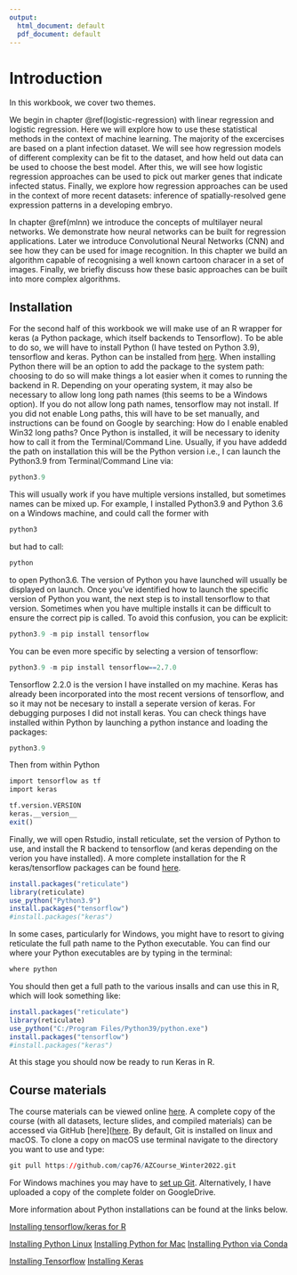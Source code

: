 ```yaml
---
output:
  html_document: default
  pdf_document: default
---
```

# Introduction {#intro}

In this workbook, we cover two themes. 

We begin in chapter \@ref(logistic-regression) with linear regression and logistic regression. Here we will explore how to use these statistical methods in the context of machine learning. The majority of the excercises are based on a plant infection dataset. We will see how regression models of different complexity can be fit to the dataset, and how held out data can be used to choose the best model. After this, we will see how logistic regression approaches can be used to pick out marker genes that indicate infected status. Finally, we explore how regression approaches can be used in the context of more recent datasets: inference of spatially-resolved gene expression patterns in a developing embryo.

In chapter \@ref(mlnn) we introduce the concepts of multilayer neural networks. We demonstrate how neural networks can be built for regression applications. Later we introduce Convolutional Neural Networks (CNN) and see how they can be used for image recognition. In this chapter we build an algorithm capable of recognising a well known cartoon characer in a set of images. Finally, we briefly discuss how these basic approaches can be built into more complex algorithms.

## Installation

For the second half of this workbook we will make use of an R wrapper for keras (a Python package, which itself backends to Tensorflow). To be able to do so, we will have to install Python (I have tested on Python 3.9), tensorflow and keras. Python can be installed from [here](https://www.python.org/downloads/). When installing Python there will be an option to add the package to the system path: choosing to do so will make things a lot easier when it comes to running the backend in R. Depending on your operating system, it may also be necessary to allow long long path names (this seems to be a Windows option). If you do not allow long path names, tensorflow may not install. If you did not enable Long paths, this will have to be set manually, and instructions can be found on Google by searching: How do I enable enabled Win32 long paths? Once Python is installed, it will be necessary to idenity how to call it from the Terminal/Command Line. Usually, if you have addedd the path on installation this will be the Python version i.e., I can launch the Python3.9 from Terminal/Command Line via:

```r
python3.9
```

This will usually work if you have multiple versions installed, but sometimes names can be mixed up. For example, I installed Python3.9 and Python 3.6 on a Windows machine, and could call the former with 

```r
python3
```

but had to call:

```r
python
```

to open Python3.6. The version of Python you have launched will usually be displayed on launch. Once you've identified how to launch the specific version of Python you want, the next step is to install tensorflow to that version. Sometimes when you have multiple installs it can be difficult to ensure the correct pip is called. To avoid this confusion, you can be explicit:

```r
python3.9 -m pip install tensorflow
```

You can be even more specific by selecting a version of tensorflow:

```r
python3.9 -m pip install tensorflow==2.7.0
```

Tensorflow 2.2.0 is the version I have installed on my machine. Keras has already been incorporated into the most recent versions of tensorflow, and so it may not be necesary to install a seperate version of keras. For debugging purposes I did not install keras. You can check things have installed within Python by launching a python instance and loading the packages:

```r
python3.9
```

Then from within Python 
```r
import tensorflow as tf
import keras

tf.version.VERSION
keras.__version__
exit()
```

Finally, we will open Rstudio, install reticulate, set the version of Python to use, and install the R backend to tensorflow (and keras depending on the verion you have installed).  A more complete installation for the R keras/tensorflow packages can be found [here](https://tensorflow.rstudio.com/install/).

```r
install.packages("reticulate")
library(reticulate)
use_python("Python3.9")
install.packages("tensorflow")
#install.packages("keras")
```

In some cases, particularly for Windows, you might have to resort to giving reticulate the full path name to the Python executable. You can find our where your Python executables are by typing in the terminal:

```r
where python
```

You should then get a full path to the various insalls and can use this in R, which will look something like:

```r
install.packages("reticulate")
library(reticulate)
use_python("C:/Program Files/Python39/python.exe")
install.packages("tensorflow")
#install.packages("keras")
```
At this stage you should now be ready to run Keras in R.

## Course materials

The course materials can be viewed online [here](https://cap76.github.io/intro-machine-learning-2021/). A complete copy of the course (with all datasets, lecture slides, and compiled materials) can be accessed via GitHub [here]([here](https://github.com/cap76/AZCourse_Winter2022). By default, Git is installed on linux and macOS. To clone a copy on macOS use terminal navigate to the directory you want to use and type:

```r
git pull https://github.com/cap76/AZCourse_Winter2022.git
```

For Windows machines you may have to [set up Git](https://www.computerhope.com/issues/ch001927.htm). Alternatively, I have uploaded a copy of the complete folder on GoogleDrive.

More information about Python installations can be found at the links below.

[Installing tensorflow/keras for R](https://tensorflow.rstudio.com/install/)

[Installing Python Linux](http://docs.python-guide.org/en/latest/starting/install3/linux/)
[Installing Python for Mac](http://docs.python-guide.org/en/latest/starting/install3/osx/)
[Installing Python via Conda](https://conda.io/docs/user-guide/tasks/manage-python.html)

[Installing Tensorflow](https://www.tensorflow.org/install/)
[Installing Keras](https://keras.io/#installation)

